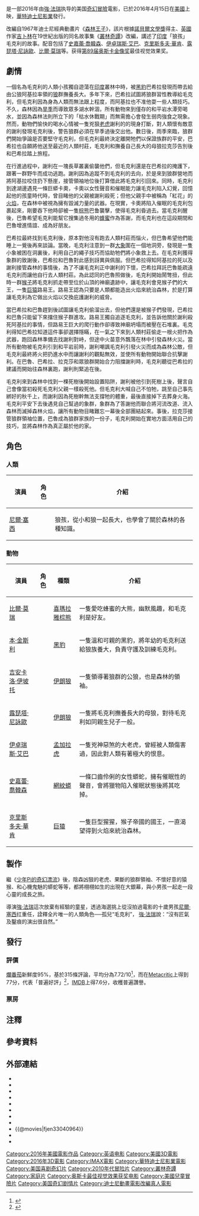 {{Distinguish|森林之子毛克利}}
{{NoteTA
|G1=Disney
|G2=Movie
|G3=Show
|G4=IT
|1=zh-tw:謝利·可汗; zh-hk:謝利漢;
|2=zh-tw:森林王子; zh-cn:森林王子; zh-hk:小泰山;
}}
{{电影信息框
| name = 與森林共舞
| original_name = ''{{lang|en|The Jungle Book}}''
| image = The Jungle Book 2016 Poster.jpg
| caption = 電影海報
| director = [[強·法瑞|強·法瑞]]
| producer = 強·法瑞<br>Brigham Taylor
| writer = Justin Marks
| based_on = {{Based on|[[叢林奇譚|叢林奇譚]]|[[魯德亞德·吉卜林|魯德亞德·吉卜林]]}}
| starring = [[尼爾·塞西|尼爾·塞西]]<br>[[比爾·莫瑞|比爾·莫瑞]]<br>[[本·金斯利|本·金斯利]]<br>[[伊卓瑞斯·艾巴|伊卓瑞斯·艾巴]]<br>[[露琵塔·尼詠歐|露琵塔·尼詠歐]]<br>[[史嘉蕾·喬韓森|史嘉蕾·喬韓森]]<br>[[克里斯多夫·華肯|克里斯多夫·華肯]]<br>[[吉安卡洛·伊坡托|吉安卡洛·伊坡托]]
| music = {{link-en|John Debney|John Debney}}
| cinematography = {{le|比爾·蒲柏|Bill Pope}}
| editing = {{link-en|Mark Livolsi|Mark Livolsi}}
| studio = [[华特迪士尼影片|華特迪士尼影業]]
| distributor = [[华特迪士尼影片|華特迪士尼影業]]
| released = {{Film date|2016|4|7|新加坡|2016|4|15|美國、臺灣、中國大陸|2016|5|26|香港}}
| runtime = 105分鐘<!--Theatrical runtime: 104:40--><ref>{{cite web|title=''THE JUNGLE BOOK'' [2D] (PG)|url=http://www.bbfc.co.uk/releases/jungle-book-film-1|accessdate=March 29, 2016|date=March 29, 2016|work=[[英國電影分級委員會|British Board of Film Classification]]|archive-url=https://web.archive.org/web/20160410074650/http://www.bbfc.co.uk/releases/jungle-book-film-1|archive-date=2016-04-10|dead-url=no}}</ref>
| country = {{美國電影產地}}
| language = 英语
| budget = 1.75億美元<ref name="BB">{{cite web|title=‘The Jungle Book’, ‘Barbershop: The Next Cut’ To Ignite Weekend Box Office – Preview|url=http://deadline.com/2016/04/the-jungle-book-barbershop-the-next-cut-criminal-box-office-preview-1201736035/|accessdate=April 13, 2016|author=Anita Busch and Nancy Tartaglione|date=April 12, 2016|work=''[[Deadline_Hollywood|Deadline.com]]''|archive-url=https://web.archive.org/web/20160529014320/https://deadline.com/2016/04/the-jungle-book-barbershop-the-next-cut-criminal-box-office-preview-1201736035/|archive-date=2016-05-29|dead-url=no}}</ref><ref name="BB2">{{cite web|title=‘Jungle Book’ to Rule Box Office Kingdom With $70 Million Opening|url=http://variety.com/2016/film/news/box-office-jungle-book-batman-v-superman-1201751903/|accessdate=April 13, 2016|author=Dave McMarry|date=April 12, 2016|work=[[綜藝_(雜誌)|Variety]]|archive-url=https://web.archive.org/web/20160422233733/http://variety.com/2016/film/news/box-office-jungle-book-batman-v-superman-1201751903/|archive-date=2016-04-22|dead-url=no}}</ref>
| gross = 9.66億美元<ref name="BOM">{{cite web|title=The Jungle Book (2016)|url=http://www.boxofficemojo.com/movies/?id=junglebook2015.htm|accessdate=May 1, 2016|publisher=[[Box_Office_Mojo|Box Office Mojo]]|archive-url=https://web.archive.org/web/20171107162653/http://www.boxofficemojo.com/movies/?id=junglebook2015.htm|archive-date=2017-11-07|dead-url=no}}</ref>
| cn_name = 奇幻森林
| hk_name = 魔幻森林
| tw_name = 與森林共舞{{NoteTag|台灣前譯「[https://www.facebook.com/disneymoviesTaiwan/videos/10153769311592025/ -{森林王子}-]」。}}
| sg_name = 森林王子
}}

{{作品名稱|name=''The Jungle Book''|hk=魔幻森林|tw=與森林共舞|cn=奇幻森林}}是一部2016年由[[強·法瑞|強·法瑞]]执导的美国[[奇幻電影|奇幻]][[冒险片|冒險]]電影，已於2016年4月15日在[[美國|美國]]上映，[[华特迪士尼影片|華特迪士尼影業]]發行。

改編自1967年迪士尼經典動畫片《[[森林王子|森林王子]]》，該片根據[[諾貝爾文學獎|諾貝爾文學獎]]得主、[[英國|英國]]作家[[吉卜林|吉卜林]]在19世紀出版的同名故事集《[[叢林奇譚|叢林奇譚]]》改編，講述了[[印度|印度]]「狼孩」毛克利的故事。配音包括了[[史嘉蕾·喬韓森|史嘉蕾·喬韓森]]、[[伊卓瑞斯·艾巴|伊卓瑞斯·艾巴]]、[[克里斯多夫·華肯|克里斯多夫·華肯]]、[[露琵塔·尼詠歐|露琵塔·尼詠歐]]、[[比爾·莫瑞|比爾·莫瑞]]等。获得[[第89届奥斯卡金像奖|第89届奥斯卡金像奖]]最佳视觉效果奖。

== 劇情 ==
一個名為毛克利的人類小孩獨自遊蕩在[[印度|印度]]叢林中時，被[[黑豹|黑豹]]巴希拉發現而帶去給由公狼阿基拉率領的[[狼|狼]]群撫養長大。多年下來，巴希拉試圖將狼群習性教導給毛克利，但毛克利因為身為人類而無法跟上程度，而阿基拉也不准他耍一些人類技巧。不久，森林因為[[旱季|旱季]]而導致眾多湖水幹涸，所有動物來到僅存的和平岩水潭旁喝水，並因為森林法則所立下的「枯水休戰期」而無需擔心會發生弱肉強食之現象。然而，動物們愉快的喝水心情被一隻兇狠[[老虎|老虎]]謝利的的現身打斷，對人類懷有敵意的謝利發現毛克利後，警告狼群必須在旱季過後交出他。數日後，雨季來臨，狼群們開始爭論是否要堅守毛克利，但毛克利最終決定離開牠們以保證族群的平安，巴希拉也自願將他送至最近的人類村莊，毛克利和撫養自己長大的母狼拉克莎告別後和巴希拉踏上旅程。

在行進過程中，謝利在一塊長草叢裏偷襲他們，但毛克利還是在巴希拉的掩護下，跟著一群野牛而成功逃跑。謝利因為追蹤不到毛克利的去向，於是來到狼群營地而將阿基拉咬住扔下懸崖，接管領袖地位後打算借此將毛克利引回來。同時，毛克利到達湖邊遇見一條巨蟒卡奧，卡奧以女性聲音和催眠能力讓毛克利陷入幻覺，回憶起他的孩童時代時，曾目睹他的父親被謝利殺死；但他父親手中被稱為「紅花」的[[火焰|火焰]]，在森林中被視為擁有毀滅力量的武器。在現實，卡奧將陷入催眠的毛克利包裹起來，剛要吞下他時卻被一隻[[棕熊|棕熊]]巴鲁襲擊，使得毛克利昏過去。當毛克利醒後，巴魯希望毛克利能幫它搜集過冬用的[[蜂蜜|蜂蜜]]作為答謝，而毛克利也在這段期間和巴魯增進情誼、成為好朋友。

巴希拉最終找到毛克利後，原本對他沒有跑去人類村莊而惱火，但巴魯希望他們能睡上一覺後再來談論。當晚，毛克利注意到一群[[大象|大象]]圍在一個地洞旁，發現是一隻小象被困在洞裏後，利用自己的繩子技巧而協助牠們將小象救上去。在毛克利獲得象群的致謝後，巴希拉和巴魯對此感到訝異與佩服。但巴希拉得知阿基拉的死以及謝利接管森林的事情後，為了不讓毛克利正中謝利的下懷，巴希拉拜託巴魯能疏遠毛克利而讓他自行去人類村莊。為此認同的巴魯照做後，毛克利開始鬧彆扭，但此時一群[[猴子|猴子]]將毛克利抓走帶至位於山頂的神廟遺跡中，讓毛克利會見猴子們的大王，一隻[[巨猿|巨猿]]路易王。路易王認為只要是人類都能造出火焰來統治森林，於是打算讓毛克利為它做出火焰以交換庇護謝利的威脅。

當巴希拉和巴魯趕到後試圖讓毛克利偷溜出去，但他們還是被猴子們發現，巴希拉和巴魯只能留下來擋住猴子群進攻。路易王獨自追逐毛克利，並告訴他關於謝利殺死阿基拉的事情，但路易王巨大的爬行動作卻導致神廟坍塌而被壓在石堆裏。毛克利得知巴希拉知道這件事卻選擇隱瞞，在一氣之下來到人類村莊偷走一根火把作為武器，跑回森林準備去找謝利對峙，但途中火苗意外飄落在林中引發森林火災。當所有動物被毛克利引到和平岩前時，謝利嘲諷毛克利引發火災而成為森林公敵，但毛克利最終將火把扔進水中而讓謝利的觀點無效，並使所有動物開始聯合抗擊謝利。在巴魯、巴希拉、拉克莎和眾狼群開始合力阻擋謝利時，毛克利聽從巴希拉的建議而開始往森林裏跑，謝利則緊追在後。

毛克利來到森林中找到一棵死樹後開始設置陷阱，謝利被他引到死樹上後，聲言自己會像當初殺死毛克利父親一樣殺死他。但毛克利大喊自己不怕牠，跳至自己事先綁好的秋千上，而謝利因為死樹幹無法支撐牠的體重，最後直接掉下去葬身火海。毛克利平安下去後遇見自己幫過的象群，象群為了答謝他而聯合將河流改道、流入森林而滅掉森林火焰，讓所有動物目睹難忘一幕後全部團結起來。事後，拉克莎接管狼群領袖位置，巴魯成為狼群家族的一份子，毛克利開始在實地方面活用自己的技巧，並將森林作為真正屬於他的家。

== 角色 ==
===人類===
{| class="wikitable"
!'''演員'''
!'''角色'''
!'''介紹'''
|-
|[[尼爾·塞西|尼爾·塞西]]
|{{link-en|毛克利|Mowgli}}
|狼孩，從小和狼一起長大，也學會了關於森林的各種知識。
|}

===動物===
{| class="wikitable"
!'''演員'''
!'''角色'''
!'''種類'''
!'''介紹'''
|-
|[[比爾·莫瑞|比爾·莫瑞]]
|{{link-en|巴鲁 (叢林奇譚)|Baloo|巴鲁}}
|[[喜瑪拉雅棕熊|喜瑪拉雅棕熊]]
|一隻愛吃蜂蜜的大熊，幽默風趣，和毛克利是好友。
|-
|[[本·金斯利|本·金斯利]]
|{{link-en|巴希拉|Bagheera}}
|[[黑豹|黑豹]]
|一隻溫和可親的黑豹，將年幼的毛克利送給狼族養大，負責守護及訓練毛克利。
|-
|[[吉安卡洛·伊坡托|吉安卡洛·伊坡托]]
|{{link-en|阿基拉 (叢林奇譚)|Akela (The Jungle Book)|阿基拉}}
|[[伊朗狼|伊朗狼]]
|一隻領導著狼群的公狼，也是森林的領袖。
|-
|[[露琵塔·尼詠歐|露琵塔·尼詠歐]]
|{{link-en|拉克莎|Raksha (The Jungle Book)}}
|[[伊朗狼|伊朗狼]]
|一隻將毛克利撫養長大的母狼，對待毛克利如同親生兒子一般。
|-
|[[伊卓瑞斯·艾巴|伊卓瑞斯·艾巴]]
|{{link-en|謝利·可汗|Shere Khan}}
|[[孟加拉虎|孟加拉虎]]
|一隻兇神惡煞的大老虎，曾經被人類傷害過，因此對人類有著極大的恨意。
|-
|[[史嘉蕾·喬韓森|史嘉蕾·喬韓森]]
|{{link-en|卡奥 (叢林奇譚)|Kaa|卡奥}}
|[[網紋蟒|網紋蟒]]
|一條口齒伶俐的女性蟒蛇，擁有催眠性的聲音，會將獵物陷入催眠狀態後將其吃掉。
|-
|[[克里斯多夫·華肯|克里斯多夫·華肯]]
|{{link-en|路易王|King Louie}}
|[[巨猿|巨猿]]
|一隻巨型猩猩，猴子帝國的國王，一直渴望得到火焰來統治森林。
|}

== 製作 ==
繼《[[少年Pi的奇幻漂流|少年Pi的奇幻漂流]]》後，陰森凶狠的老虎、果斷的狼群領袖、不懷好意的猿猴、和心機鬼魅的蟒蛇等等，都將栩栩如生的出現在大銀幕，與小男孩一起走一段心靈的成長之旅。

導演[[強·法瑞|強·法瑞]]這次放棄有經驗的童星，透過海選挑上從沒拍過電影的十歲男孩[[尼爾·塞西|尼爾·塞西]]扛重任，詮釋全片唯一的人類角色──孤兒“毛克利”， [[強·法瑞|強·法瑞]]說：“沒有匠氣及鑿痕的演出很自然。”

== 發行 ==
=== 評價 ===
[[爛番茄|爛番茄]]新鮮度95%，基於315條評論，平均分為7.72/10<ref>{{cite web|title=The Jungle Book (2016)|url=http://www.rottentomatoes.com/m/the_jungle_book_2016/|accessdate=September 25, 2016|website=[[Rotten_Tomatoes|Rotten Tomatoes]]}}</ref>，而在[[Metacritic|Metacritic]]上得到77分，代表「普遍好評」<ref>{{cite web|title=The Jungle Book reviews|url=http://www.metacritic.com/movie/the-jungle-book-2016|accessdate=May 8, 2016|website=Metacritic|archive-url=https://web.archive.org/web/20160508065158/http://www.metacritic.com/movie/the-jungle-book-2016|archive-date=2016-05-08|dead-url=no}}</ref>，[[互联网电影资料库|IMDB]]上得7.6分，收穫普遍讚譽。

=== 票房 ===

{{start box}}
{{succession prize box|《{{le|老板 (2016年电影)|The Boss (2016 film)|老板}}》|《[[美国队长3|美國隊長3：英雄內戰]]》|{{Flagicon|USA}}[[2016年美國週末電影票房冠軍列表|2016年美国周末票房冠军]]|第16-18周}}
{{succession prize box|《[[火锅英雄|火锅英雄]]》|《[[北京遇上西雅图之不二情书|北京遇上西雅图之不二情书]]》|{{Flagicon|CHN}}[[2016年中國內地一周電影票房冠軍列表|2016年中国内地一周票房冠军]]|第16-17周}}
{{succession prize box|《[[狩獵者：凜冬之戰|狩獵者：凜冬之戰]]》|《[[美国队长3|美國隊長3：英雄內戰]]》|{{Flagicon|TWN}}[[2016年台灣週末電影票房冠軍列表|2016年台灣週末票房冠軍]]|第16-17周}}
{{succession prize box|《[[狩獵者：凜冬之戰|狩獵者：凜冬之戰]]》|《[[美国队长3|美國隊長3：英雄內戰]]》|{{Flagicon|TWN}}[[2016年台北週末電影票房冠軍列表|2016年台北週末票房冠軍]]|第16-17周}}
{{succession prize box|《[[X戰警：天啟|變種特攻：天啟滅世戰]]》|《[[出神入化2|非常盜2]]》|{{Flagicon|HKG}}[[2016年香港一週電影票房冠軍列表|2016年香港一週票房冠軍]]|第22週}}
{{end box}}

== 注釋 ==
{{NoteFoot}}

== 參考資料 ==
{{Reflist|30em}}

== 外部連結 ==
* {{Facebook|id=DisneyJungleBook}}
* {{IMDb title|3040964}}
* {{Mojo title|junglebook2015}}
* {{Rotten Tomatoes|the_jungle_book_2016}}
* {{Metacritic film|the-jungle-book-2016}}
* {{Amg movie|591943}}
* {{Yahoo-movie-hk title|30074-魔幻森林}}
* {{Yahoomovie id|6126}}
* {{@movies|fjen33040964}}
* {{mtime|207872}}
* {{douban}}

{{叢林奇譚}}
{{Disney's live-action adaptations of animated franchises}}
{{土星奖最佳奇幻片}}
{{Portal bar|美國|迪士尼|電影}}
{{DEFAULTSORT:Jungle Book, The}}
[[Category:2016年美國電影作品|Category:2016年美國電影作品]]
[[Category:英语电影|Category:英语电影]]
[[Category:美國3D電影|Category:美國3D電影]]
[[Category:2016年3D電影|Category:2016年3D電影]]
[[Category:IMAX電影|Category:IMAX電影]]
[[Category:華特迪士尼影業電影|Category:華特迪士尼影業電影]]
[[Category:美国喜剧奇幻片|Category:美国喜剧奇幻片]]
[[Category:2010年代冒险片|Category:2010年代冒险片]]
[[Category:叢林奇譚|Category:叢林奇譚]]
[[Category:家庭片|Category:家庭片]]
[[Category:奥斯卡最佳视觉效果获奖电影|Category:奥斯卡最佳视觉效果获奖电影]]
[[Category:美國兒童冒險片|Category:美國兒童冒險片]]
[[Category:美国奇幻剧情片|Category:美国奇幻剧情片]]
[[Category:迪士尼動畫電影改編真人電影|Category:迪士尼動畫電影改編真人電影]]